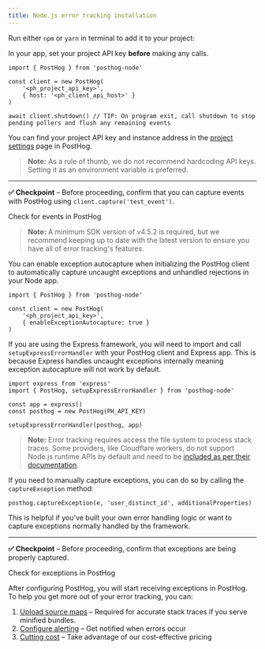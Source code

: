 ```yaml
---
title: Node.js error tracking installation
---
```




<Steps>
<Step title="Installing PostHog Node.js SDK" subtitle="Your goal in this step: Install the PostHog Node.js SDK." badge="required">

Run either `npm` or `yarn` in terminal to add it to your project:

<InstallNodePackageManagers />

In your app, set your project API key **before** making any calls.

```node
import { PostHog } from 'posthog-node'

const client = new PostHog(
    '<ph_project_api_key>',
    { host: '<ph_client_api_host>' }
)

await client.shutdown() // TIP: On program exit, call shutdown to stop pending pollers and flush any remaining events
```

You can find your project API key and instance address in the [project settings](https://app.posthog.com/project/settings) page in PostHog.

> **Note:** As a rule of thumb, we do not recommend hardcoding API keys. Setting it as an environment variable is preferred.

--- 

**✅ Checkpoint** – Before proceeding, confirm that you can capture events with PostHog using `client.capture('test_event')`.

<div className="mt-4 mb-2">
  <CallToAction type="primary" to="https://us.posthog.com/activity/explore">
    Check for events in PostHog
  </CallToAction>
</div>

</Step>
<Step title="Configuring exception autocapture" subtitle="Your goal in this step: Enable automatic exception tracking for your Node.js application." badge="required">

> **Note:** A minimum SDK version of v4.5.2 is required, but we recommend keeping up to date with the latest version to ensure you have all of error tracking's features.

You can enable exception autocapture when initializing the PostHog client to automatically capture uncaught exceptions and unhandled rejections in your Node app. 

```node
import { PostHog } from 'posthog-node'

const client = new PostHog(
    '<ph_project_api_key>',
    { enableExceptionAutocapture: true }
)
```

If you are using the Express framework, you will need to import and call `setupExpressErrorHandler` with your PostHog client and Express app. This is because Express handles uncaught exceptions internally meaning exception autocapture will not work by default.

```node file=server.ts
import express from 'express'
import { PostHog, setupExpressErrorHandler } from 'posthog-node'

const app = express()
const posthog = new PostHog(PH_API_KEY)

setupExpressErrorHandler(posthog, app)
```

> **Note:** Error tracking requires access the file system to process stack traces. Some providers, like Cloudflare workers, do not support Node.js runtime APIs by default and need to be [included as per their documentation](https://developers.cloudflare.com/workers/runtime-apis/nodejs/#nodejs-compatibility).

</Step>
<Step title="Manually capturing exceptions" subtitle="Your goal in this step: Manually capture exceptions in your Node.js application." badge="optional">

If you need to manually capture exceptions, you can do so by calling the `captureException` method:

```node
posthog.captureException(e, 'user_distinct_id', additionalProperties)
```

This is helpful if you've built your own error handling logic or want to capture exceptions normally handled by the framework.

--- 

**✅ Checkpoint** – Before proceeding, confirm that exceptions are being properly captured.

<div className="mt-4 mb-2">
  <CallToAction type="primary" to="https://us.posthog.com/activity/explore">
    Check for exceptions in PostHog
  </CallToAction>
</div>

</Step>
<Step title="Next steps">

After configuring PostHog, you will start receiving exceptions in PostHog. To help you get more out of your error tracking, you can:

1. [Upload source maps](/docs/error-tracking/upload-source-maps/node) – Required for accurate stack traces if you serve minified bundles.
2. [Configure alerting](/docs/error-tracking/alerts) – Get notified when errors occur
3. [Cutting cost](/docs/error-tracking/cutting-costs) – Take advantage of our cost-effective pricing

</Step>
</Steps> 